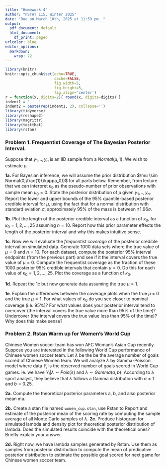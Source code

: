 ```yaml
---
title: "Homework 4"
author: "PSTAT 115, Winter 2025"
date: "Due on March 10th, 2025 at 11:59 pm__"
output:
  pdf_document: default
  html_document:
    df_print: paged
urlcolor: blue
editor_options:
  markdown:
    wrap: 72
---
```



```r
library(knitr)
knitr::opts_chunk$set(echo=TRUE, 
                      cache=FALSE, 
                      fig.width=5, 
                      fig.height=5,
                      fig.align='center')
r = function(x, digits=2){ round(x, digits=digits) }
indent1 = '    '      
indent2 = paste(rep(indent1, 2), collapse='')
library(tidyverse)
library(reshape2)
library(magrittr)
library(testthat)
library(rstan)
```



### Problem 1. Frequentist Coverage of The Bayesian Posterior Interval.

Suppose that $y_1,..,y_n$ is an IID sample from a
$Normal(\mu, 1)$. We wish to estimate $\mu$.

**1a.** For Bayesian inference, we will assume the prior distribution
$\mu \sim Normal(0,\frac{1}{\kappa_0})$ for all parts below. Remember,
from lecture that we can interpret $\kappa_0$ as the pseudo-number of
prior observations with sample mean $\mu_0 = 0$. State the posterior
distribution of $\mu$ given $y_1,..,y_n$. Report the lower and upper
bounds of the $95\%$ quantile-based posterior credible interval for
$\mu$, using the fact that for a normal distribution with standard
eviation $\sigma$, approximately $95\%$ of the mass is between
$\pm 1.96\sigma$. \newline

    
**1b**. Plot the length of the posterior credible interval as a function
of $\kappa_0$, for $\kappa_0 = 1, 2, ..., 25$ assuming $n=10$. Report
how this prior parameter effects the length of the posterior interval
and why this makes intuitive sense.

    


**1c**. Now we will evaluate the *frequentist coverage* of the posterior
credible interval on simulated data. Generate 1000 data sets where the
true value of $\mu=0$ and $n=10$. For each dataset, compute the
posterior $95\%$ interval endpoints (from the previous part) and see if
it the interval covers the true value of $\mu = 0$. Compute the
frequentist coverage as the fraction of these 1000 posterior 95%
credible intervals that contain $\mu=0$. Do this for each value of
$\kappa_0 = 1, 2, ..., 25$. Plot the coverage as a function of
$\kappa_0$.

   

**1d.** Repeat the 1c but now generate data assuming the true $\mu=1$.

    
**1e**. Explain the differences between the coverage plots when the true
$\mu$ = 0 and the true $\mu = 1$. For what values of $\kappa_0$ do you
see closer to nominal coverage (i.e. 95%)? For what values does your
posterior interval tend to overcover (the interval covers the true value
more than 95% of the time)? Undercover (the interval covers the true
value less than 95% of the time)? Why does this make sense?

### Problem 2. Rstan Warm up for Women's World Cup

Chinese Women soccer team has won AFC Woman's Asian Cup recently. Suppose you are interested in the following World Cup performance of Chinese women soccer team. Let $\lambda$ be the be the average number of goals scored of Chinese Women team. We will analyze $\lambda$ by Gamma-Poisson model where data $Y_i$ is the observed number of goals scored in World Cup games. ie. we have $Y_i|\lambda \sim Pois(\lambda)$ and $\lambda \sim Gamma(a, b)$. According to a sport analyst, they believe that $\lambda$ follows a Gamma distribution with $a = 1$ and $b = 0.25$. 

**2a.** 
Compute the theoretical posterior parameters a, b, and also posterior mean mu.

    
**2b.** 
Create a stan file named `women_cup.stan`, use Rstan to Report and
estimate of the posterior mean of the scoring rate by computing the sample
average of all Monte Carlo samples of $\lambda$.
**2c.**
Produce histogram for simulated lambda and density plot for theoretical posterior distribution of lambda. Does the simulated results coincide with the theoretical ones? Briefly explain your answer.   

    
**2d.**
Right now, we have lambda samples generated by Rstan. Use them as samples from posterior distribution to compute the mean of predicative posterior distribution to estimate the possible goal scored for next game for Chinese women soccer team.

   


